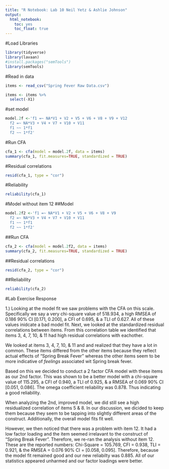 ```yaml
---
title: "R Notebook: Lab 10 Neil Yetz & Ashlie Johnson"
output: 
  html_notebook:
    toc: yes
    toc_float: true
---
```


#Load Libraries
```r
library(tidyverse)
library(lavaan)
#install.packages("semTools")
library(semTools)
```

#Read in data
```r
items <- read_csv("Spring Fever Raw Data.csv")

items <- items %>% 
  select(-X1)
```

#set model
```r

model.2f <-'f1 =~ NA*V1 + V2 + V5 + V6 + V8 + V9 + V12
  f2 =~ NA*V3 + V4 + V7 + V10 + V11
  f1 ~~ 1*f1
  f2 ~~ 1*f2'
```

#Run CFA
```r
cfa_1 <- cfa(model = model.2f, data = items)
summary(cfa_1, fit.measures=TRUE, standardized = TRUE)
```

#Residual correlations
```r
resid(cfa_1, type = "cor")
```

#Reliability
```r
reliability(cfa_1)
```

#Model without item 12
##Model
```r

model.2f2 <-'f1 =~ NA*V1 + V2 + V5 + V6 + V8 + V9
  f2 =~ NA*V3 + V4 + V7 + V10 + V11
  f1 ~~ 1*f1
  f2 ~~ 1*f2'
```

##Run CFA
```r
cfa_2 <- cfa(model = model.2f2, data = items)
summary(cfa_2, fit.measures=TRUE, standardized = TRUE)
```

##Residual correlations
```r
resid(cfa_2, type = "cor")
```
##Reliability
```r
reliability(cfa_2)
```

#Lab Exercise Response


1.) Looking at the model fit we saw problems with the CFA on this scale. Specifically we say a very chi-square value of 518.934, a high RMSEA of 0.186 90% CI [0.171, 0.200], a CFI of 0.695, & a TLI of 0.627. All of these values inidcate a bad model fit. Next, we looked at the standardized residual correlations between items. From this correlation table we identified that items 3, 4, 7, 10, & 11 had high residual correlations with eachother.  

We looked at items 3, 4, 7, 10, & 11 and and realized that they have a lot in common. These items differed from the other items because they reflect actual effects of "Spring Break Fever" whereas the other items seem to be more indicative of *feelings* associated wit Spring break fever. 

Based on this we decided to conduct a 2 factor CFA model with these items as our 2nd factor. This was shown to be a better model with a chi-square value of 115.295, a CFI of 0.940, a TLI of 0.925, & a RMSEA of 0.069 90% CI [0.051, 0.086]. The omega coefficient reliability was 0.878. Thus indicating a good reliability.

When analyzing the 2nd, improved model, we did still see a high residualized correlation of items 5 & 8. In our discussion, we dicided to keep them because they seem to be tapping into slightly different areas of the construct. Additionally, the overall model fits fit well. 

However, we then noticed that there was a problem with item 12. It had a low factor loading and the item seemed irrelavant to the construct of "Spring Break Fever". Therefore, we re-ran the analysis without item 12. These are the reported numbers: Chi-Square = 105.769, CFI = 0.938, TLI = 0.921, & the RMSEA = 0.076 90% CI = [0.058, 0.095]. Therefore, because the model fit remained good and our new reliabilty was 0.885. All of our statistics appeared unharmed and our factor loadings were better. 






